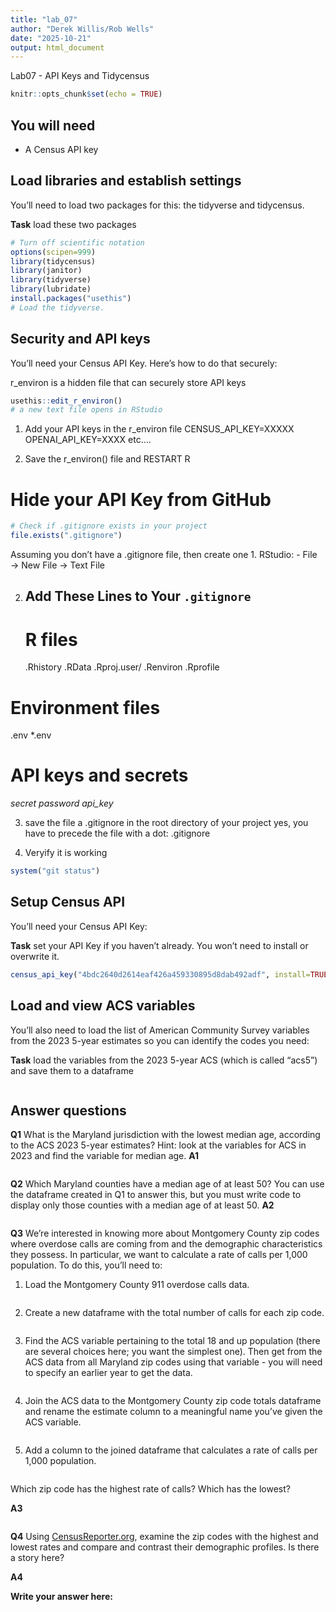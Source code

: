 ```yaml
---
title: "lab_07"
author: "Derek Willis/Rob Wells"
date: "2025-10-21"
output: html_document
---
```



Lab07 - API Keys and Tidycensus


```r
knitr::opts_chunk$set(echo = TRUE)
```

## You will need

-   A Census API key

## Load libraries and establish settings

You'll need to load two packages for this: the tidyverse and tidycensus.

**Task** load these two packages

```r
# Turn off scientific notation
options(scipen=999)
library(tidycensus)
library(janitor)
library(tidyverse)
library(lubridate)
install.packages("usethis")
# Load the tidyverse.
```

## Security and API keys

You'll need your Census API Key. Here's how to do that securely:

r_environ is a hidden file that can securely store API keys
```r
usethis::edit_r_environ()
# a new text file opens in RStudio
```

1. Add your API keys in the r_environ file
CENSUS_API_KEY=XXXXX
OPENAI_API_KEY=XXXX
etc....

2. Save the r_environ() file and RESTART R

# Hide your API Key from GitHub

```r
# Check if .gitignore exists in your project
file.exists(".gitignore")
```

Assuming you don't have a .gitignore file, then create one
1. RStudio:
- File → New File → Text File

2. ## Add These Lines to Your `.gitignore`
# R files
.Rhistory
.RData
.Rproj.user/
.Renviron
.Rprofile

# Environment files
.env
*.env

# API keys and secrets
*secret*
*password*
*api_key*

3. save the file a .gitignore in the root directory of your project
yes, you have to precede the file with a dot: .gitignore

4. Veryify it is working

```r
system("git status")
```


## Setup Census API

You'll need your Census API Key:

**Task** set your API Key if you haven't already. You won't need to install or overwrite it.

```r
census_api_key("4bdc2640d2614eaf426a459330895d8dab492adf", install=TRUE)
```

## Load and view ACS variables

You'll also need to load the list of American Community Survey variables from the 2023 5-year estimates so you can identify the codes you need:

**Task** load the variables from the 2023 5-year ACS (which is called "acs5") and save them to a dataframe

```r
```

## Answer questions

**Q1** What is the Maryland jurisdiction with the lowest median age, according to the ACS 2023 5-year estimates? Hint: look at the variables for ACS in 2023 and find the variable for median age. **A1**

```r
```

**Q2** Which Maryland counties have a median age of at least 50? You can use the dataframe created in Q1 to answer this, but you must write code to display only those counties with a median age of at least 50. **A2**

```r
```

**Q3** We're interested in knowing more about Montgomery County zip codes where overdose calls are coming from and the demographic characteristics they possess. In particular, we want to calculate a rate of calls per 1,000 population. To do this, you'll need to:

1.  Load the Montgomery County 911 overdose calls data.
```r

```

2.  Create a new dataframe with the total number of calls for each zip code.
```r

```

3.  Find the ACS variable pertaining to the total 18 and up population (there are several choices here; you want the simplest one). Then get from the ACS data from all Maryland zip codes using that variable - you will need to specify an earlier year to get the data.
```r

```

4.  Join the ACS data to the Montgomery County zip code totals dataframe and rename the estimate column to a meaningful name you've given the ACS variable.
```r

```

5.  Add a column to the joined dataframe that calculates a rate of calls per 1,000 population.
```r

```


Which zip code has the highest rate of calls? Which has the lowest?

**A3**

```r
```

**Q4** Using [CensusReporter.org](https://censusreporter.org/), examine the zip codes with the highest and lowest rates and compare and contrast their demographic profiles. Is there a story here?

**A4**

**Write your answer here:**


